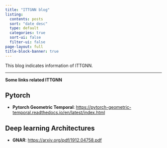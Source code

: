```yaml
---
title: "ITTGNN blog"
listing:
  contents: posts
  sort: "date desc"
  type: default
  categories: true
  sort-ui: false
  filter-ui: false
page-layout: full
title-block-banner: true
---
```


This blog indicates information of ITTGNN.

---

**Some links related ITTGNN**

::: {.panel-tabset} 

## Pytorch

- **Pytorch Geometric Temporal**: <https://pytorch-geometric-temporal.readthedocs.io/en/latest/index.html>

## Deep learning Architectures

- **GNAR**: <https://arxiv.org/pdf/1912.04758.pdf> 

:::